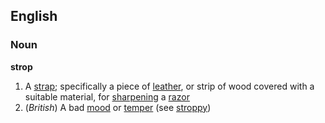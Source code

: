 ==English==

===Noun===

'''strop'''

#A [[strap]]; specifically a piece of [[leather]], or strip of wood covered with a suitable material, for [[sharpen]]ing a [[razor]]
#(''British'') A bad [[mood]] or [[temper]] (see [[stroppy]])